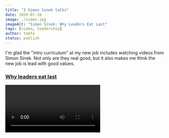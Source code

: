 ```yaml
---
title: "3 Simon Sinek talks"
date: 2020-07-28
image: ./simon.jpg
imageAlt: "Simon Sinek: Why Leaders Eat Last"
tags: [video, leadership]
author: tomfa
status: publish
---
```


I'm glad the "intro curriculum" at my new job includes watching videos from Simon Sinek. Not only are they real good, but it also makes me think the new job is lead with good values.

### [Why leaders eat last](https://www.youtube.com/watch?v=ReRcHdeUG9Y)

<Video url="https://www.youtube.com/watch?v=ReRcHdeUG9Y" />

Extend the circle of safety to the outer parts of the organisation. When employees feels safe and trusted, they can spend they energy being creative and productive. 

**Accomplish this by:**
- Spending time and energy with your colleagues. Talk to them instead of emailing them, be helpful and generous. 
- Avoid politics inside the organisation.
- Don't steal credit or hand out blame
- Have each others backs

### [Millennials in the workplace](https://www.youtube.com/watch?v=hER0Qp6QJNU&t=9s)

<Video url="https://www.youtube.com/watch?v=hER0Qp6QJNU"  />

Millennials have grown up in decades filled with instant gratification, parents telling them they're special and constant access to dopamine drips through cell phones and social media, Netflix and Spotify. This takes away from focus on things that take time: building meaningful relationships, self confidence, learning new skills and "making an impact" (whatever that means).

**Tips for millennials:**
- Leave your phone at home, off/silent when you go out with friends.
- Leave your phone outside your bedroom when you go to bed.
- Things that matter do not come easily nor pay off quickly: skills, love, relationships, self confidence and job satisfaction. **But don't forget to work on them.**

### [Most leaders don't even know the game they are in](https://www.youtube.com/watch?v=RyTQ5-SQYTo)

<Video url="https://www.youtube.com/watch?v=RyTQ5-SQYTo" />

**The talk has 2 parts: Empathy and Perspective**. Empathy (the first 20 minutes) is more or less a duplicate of the previous video, Millennials in the workplace, and what they/we need from a workplace: trust and meaningful relationships. _Only difference is that his audience is now shifted from millennials themselves to their parent generation (which is interesting in itself, seeing how he phrases himself a bit differently)_ This is set up in contrast to typical 40 year old business theories like maximising shareholder value – _"It's like a coach prioritising the needs of the fans over the needs of the players"_.

The last 10 minutes is on Perspective: Business is an Infinite game, as opposed to an Finite game. There is no nr. 1 company and you can not "win". It's about the next 50 years, not the next 3 months. A good leader takes a hit a quarter to avoid a mass layoff, and in return gains trust from the employees. Over time, actions like that fosters a feeling of safety in the workplace, a 


### Own thoughts

Simon is great! He's pushing some really good values about caring for each other, patience and about leading with compassion and trust. I also love the moments where one word in his sentence comes out with an English dialect. He's so good at speaking that these short moments stand out :)

- There are too many notifications, on our phones and computers. Turn them off! Nothing burned down because you didn't reply to a notif (It would've burned down because you didn't pick up your phone).
- Care about the people in your life, friends and colleagues. Ask them for help when you need it, notice when things are off and then ask them how they're doing. 

_Last note: Not all his might not apply to startups and scaleups. It could really be about this quarters numbers for non-established companies (disclaimer: I just read [Blitzscaling](https://www.blitzscaling.com/))_


